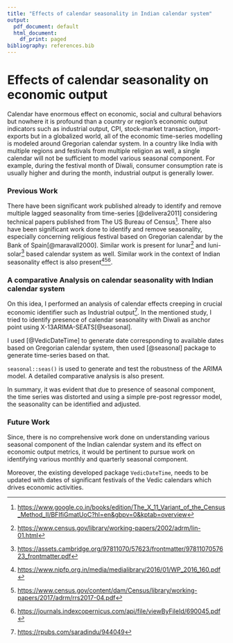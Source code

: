 ```yaml
---
title: "Effects of calendar seasonality in Indian calendar system"
output:
  pdf_document: default
  html_document:
    df_print: paged
bibliography: references.bib
---
```


# Effects of calendar seasonality on economic output

Calendar have enormous effect on economic, social and cultural behaviors but nowhere it is profound than a country or region's economic output indicators such as industrial output, CPI, stock-market transaction, import-exports but in a globalized world, all of the economic time-series modelling is modeled around Gregorian calendar system. In a country like India with multiple regions and festivals from multiple religion as well, a single calendar will not be sufficient to model various seasonal component. For example, during the festival month of Diwali, consumer consumption rate is usually higher and during the month, industrial output is generally lower.

### Previous Work

There have been significant work published already to identify and remove multiple lagged seasonality from time-series [@delivera2011] considering technical papers published from The US Bureau of Census[^1]. There also have been significant work done to identify and remove seasonality, especially concerning religious festival based on Gregorian calendar by the Bank of Spain[@maravall2000]. Similar work is present for lunar[^2] and luni-solar[^3] based calendar system as well. Similar work in the context of Indian seasonality effect is also present[^4][^5][^6].

[^1]: <https://www.google.co.in/books/edition/The_X_11_Variant_of_the_Census_Method_II/BFIfiGmatUoC?hl=en&gbpv=0&kptab=overview>

[^2]: <https://www.census.gov/library/working-papers/2002/adrm/lin-01.html>

[^3]: <https://assets.cambridge.org/97811070/57623/frontmatter/9781107057623_frontmatter.pdf>

[^4]: <https://www.nipfp.org.in/media/medialibrary/2016/01/WP_2016_160.pdf>

[^5]: <https://www.census.gov/content/dam/Census/library/working-papers/2017/adrm/rrs2017-04.pdf>

[^6]: <https://journals.indexcopernicus.com/api/file/viewByFileId/690045.pdf>

### A comparative Analysis on calendar seasonality with Indian calendar system

On this idea, I performed an analysis of calendar effects creeping in crucial economic identifier such as Industrial output[^7]. In the mentioned study, I tried to identify presence of calendar seasonality with Diwali as anchor point using X-13ARIMA-SEATS[@seasonal].

[^7]: <https://rpubs.com/saradindu/944049>

I used [@VedicDateTime] to generate date corresponding to available dates based on Gregorian calendar system, then used [@seasonal] package to generate time-series based on that.

`seasonal::seas()` is used to generate and test the robustness of the ARIMA model. A detailed comparative analysis is also present.

In summary, it was evident that due to presence of seasonal component, the time series was distorted and using a simple pre-post regressor model, the seasonality can be identified and adjusted.

### Future Work

Since, there is no comprehensive work done on understanding various seasonal component of the Indian calendar system and its effect on economic output metrics, it would be pertinent to pursue work on identifying various monthly and quarterly seasonal component.

Moreover, the existing developed package `VedicDateTime`, needs to be updated with dates of significant festivals of the Vedic calendars which drives economic activities.
